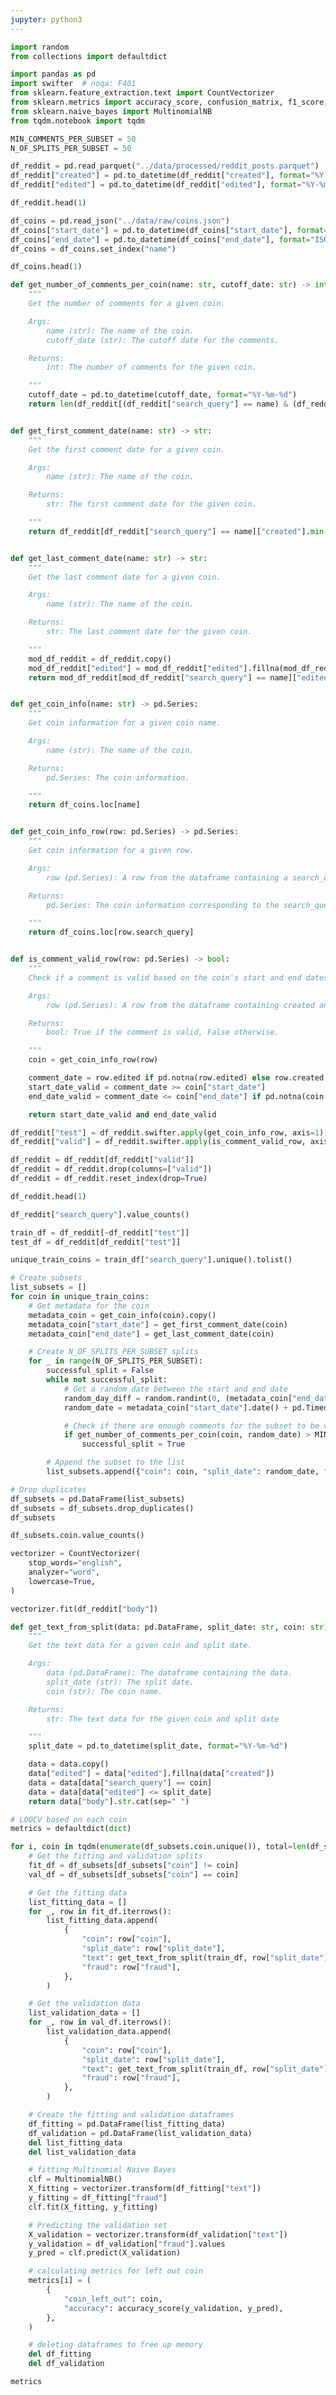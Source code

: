 ```yaml
---
jupyter: python3
---
```


```python
import random
from collections import defaultdict

import pandas as pd
import swifter  # noqa: F401
from sklearn.feature_extraction.text import CountVectorizer
from sklearn.metrics import accuracy_score, confusion_matrix, f1_score, precision_score, recall_score
from sklearn.naive_bayes import MultinomialNB
from tqdm.notebook import tqdm
```

```python
MIN_COMMENTS_PER_SUBSET = 50
N_OF_SPLITS_PER_SUBSET = 50
```

```python
df_reddit = pd.read_parquet("../data/processed/reddit_posts.parquet")
df_reddit["created"] = pd.to_datetime(df_reddit["created"], format="%Y-%m-%d %H:%M:%S")
df_reddit["edited"] = pd.to_datetime(df_reddit["edited"], format="%Y-%m-%d %H:%M:%S")

df_reddit.head(1)
```

```python
df_coins = pd.read_json("../data/raw/coins.json")
df_coins["start_date"] = pd.to_datetime(df_coins["start_date"], format="ISO8601")
df_coins["end_date"] = pd.to_datetime(df_coins["end_date"], format="ISO8601")
df_coins = df_coins.set_index("name")

df_coins.head(1)
```

```python
def get_number_of_comments_per_coin(name: str, cutoff_date: str) -> int:
    """
    Get the number of comments for a given coin.

    Args:
        name (str): The name of the coin.
        cutoff_date (str): The cutoff date for the comments.

    Returns:
        int: The number of comments for the given coin.

    """
    cutoff_date = pd.to_datetime(cutoff_date, format="%Y-%m-%d")
    return len(df_reddit[(df_reddit["search_query"] == name) & (df_reddit["created"] <= cutoff_date)])


def get_first_comment_date(name: str) -> str:
    """
    Get the first comment date for a given coin.

    Args:
        name (str): The name of the coin.

    Returns:
        str: The first comment date for the given coin.

    """
    return df_reddit[df_reddit["search_query"] == name]["created"].min()


def get_last_comment_date(name: str) -> str:
    """
    Get the last comment date for a given coin.

    Args:
        name (str): The name of the coin.

    Returns:
        str: The last comment date for the given coin.

    """
    mod_df_reddit = df_reddit.copy()
    mod_df_reddit["edited"] = mod_df_reddit["edited"].fillna(mod_df_reddit["created"])
    return mod_df_reddit[mod_df_reddit["search_query"] == name]["edited"].max()


def get_coin_info(name: str) -> pd.Series:
    """
    Get coin information for a given coin name.

    Args:
        name (str): The name of the coin.

    Returns:
        pd.Series: The coin information.

    """
    return df_coins.loc[name]


def get_coin_info_row(row: pd.Series) -> pd.Series:
    """
    Get coin information for a given row.

    Args:
        row (pd.Series): A row from the dataframe containing a search_query column.

    Returns:
        pd.Series: The coin information corresponding to the search_query.

    """
    return df_coins.loc[row.search_query]


def is_comment_valid_row(row: pd.Series) -> bool:
    """
    Check if a comment is valid based on the coin's start and end dates.

    Args:
        row (pd.Series): A row from the dataframe containing created and edited columns.

    Returns:
        bool: True if the comment is valid, False otherwise.

    """
    coin = get_coin_info_row(row)

    comment_date = row.edited if pd.notna(row.edited) else row.created
    start_date_valid = comment_date >= coin["start_date"]
    end_date_valid = comment_date <= coin["end_date"] if pd.notna(coin["end_date"]) else True

    return start_date_valid and end_date_valid
```

```python
df_reddit["test"] = df_reddit.swifter.apply(get_coin_info_row, axis=1)["test"]
df_reddit["valid"] = df_reddit.swifter.apply(is_comment_valid_row, axis=1)

df_reddit = df_reddit[df_reddit["valid"]]
df_reddit = df_reddit.drop(columns=["valid"])
df_reddit = df_reddit.reset_index(drop=True)

df_reddit.head(1)
```

```python
df_reddit["search_query"].value_counts()
```

```python
train_df = df_reddit[~df_reddit["test"]]
test_df = df_reddit[df_reddit["test"]]
```

```python
unique_train_coins = train_df["search_query"].unique().tolist()
```

```python
# Create subsets
list_subsets = []
for coin in unique_train_coins:
    # Get metadata for the coin
    metadata_coin = get_coin_info(coin).copy()
    metadata_coin["start_date"] = get_first_comment_date(coin)
    metadata_coin["end_date"] = get_last_comment_date(coin)

    # Create N_OF_SPLITS_PER_SUBSET splits
    for _ in range(N_OF_SPLITS_PER_SUBSET):
        successful_split = False
        while not successful_split:
            # Get a random date between the start and end date
            random_day_diff = random.randint(0, (metadata_coin["end_date"] - metadata_coin["start_date"]).days)
            random_date = metadata_coin["start_date"].date() + pd.Timedelta(days=random_day_diff)

            # Check if there are enough comments for the subset to be valid
            if get_number_of_comments_per_coin(coin, random_date) > MIN_COMMENTS_PER_SUBSET:
                successful_split = True

        # Append the subset to the list
        list_subsets.append({"coin": coin, "split_date": random_date, "fraud": metadata_coin["fraud"]})
```

```python
# Drop duplicates
df_subsets = pd.DataFrame(list_subsets)
df_subsets = df_subsets.drop_duplicates()
df_subsets
```

```python
df_subsets.coin.value_counts()
```

```python
vectorizer = CountVectorizer(
    stop_words="english",
    analyzer="word",
    lowercase=True,
)

vectorizer.fit(df_reddit["body"])
```

```python
def get_text_from_split(data: pd.DataFrame, split_date: str, coin: str) -> str:
    """
    Get the text data for a given coin and split date.

    Args:
        data (pd.DataFrame): The dataframe containing the data.
        split_date (str): The split date.
        coin (str): The coin name.

    Returns:
        str: The text data for the given coin and split date

    """
    split_date = pd.to_datetime(split_date, format="%Y-%m-%d")

    data = data.copy()
    data["edited"] = data["edited"].fillna(data["created"])
    data = data[data["search_query"] == coin]
    data = data[data["edited"] <= split_date]
    return data["body"].str.cat(sep=" ")
```

```python
# LOOCV based on each coin
metrics = defaultdict(dict)

for i, coin in tqdm(enumerate(df_subsets.coin.unique()), total=len(df_subsets.coin.unique())):
    # Get the fitting and validation splits
    fit_df = df_subsets[df_subsets["coin"] != coin]
    val_df = df_subsets[df_subsets["coin"] == coin]

    # Get the fitting data
    list_fitting_data = []
    for _, row in fit_df.iterrows():
        list_fitting_data.append(
            {
                "coin": row["coin"],
                "split_date": row["split_date"],
                "text": get_text_from_split(train_df, row["split_date"], row["coin"]),
                "fraud": row["fraud"],
            },
        )

    # Get the validation data
    list_validation_data = []
    for _, row in val_df.iterrows():
        list_validation_data.append(
            {
                "coin": row["coin"],
                "split_date": row["split_date"],
                "text": get_text_from_split(train_df, row["split_date"], row["coin"]),
                "fraud": row["fraud"],
            },
        )

    # Create the fitting and validation dataframes
    df_fitting = pd.DataFrame(list_fitting_data)
    df_validation = pd.DataFrame(list_validation_data)
    del list_fitting_data
    del list_validation_data

    # fitting Multinomial Naive Bayes
    clf = MultinomialNB()
    X_fitting = vectorizer.transform(df_fitting["text"])
    y_fitting = df_fitting["fraud"]
    clf.fit(X_fitting, y_fitting)

    # Predicting the validation set
    X_validation = vectorizer.transform(df_validation["text"])
    y_validation = df_validation["fraud"].values
    y_pred = clf.predict(X_validation)

    # calculating metrics for left out coin
    metrics[i] = (
        {
            "coin_left_out": coin,
            "accuracy": accuracy_score(y_validation, y_pred),
        },
    )

    # deleting dataframes to free up memory
    del df_fitting
    del df_validation
```

```python
metrics
```

